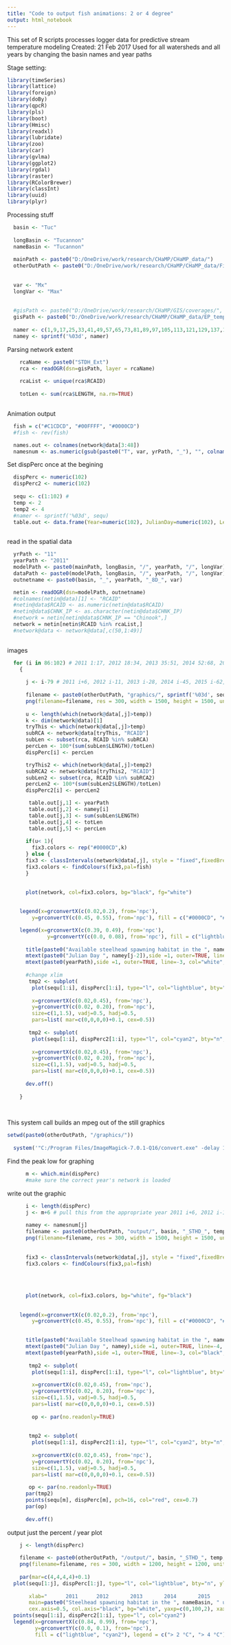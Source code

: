 ```yaml
---
title: "Code to output fish animations: 2 or 4 degree"
output: html_notebook
---
```


This set of R scripts processes logger data for predictive stream temperature modeling
Created: 21 Feb 2017
Used for all watersheds and all years by changing the basin names and year paths 

Stage setting:
```r
library(timeSeries)
library(lattice)
library(foreign)
library(doBy)
library(qpcR)
library(pls)
library(boot)
library(Hmisc)
library(readxl)
library(lubridate)
library(zoo)
library(car)
library(gvlma)
library(ggplot2)
library(rgdal)
library(raster)
library(RColorBrewer)
library(classInt)
library(uuid)
library(plyr)
```
Processing stuff
```r
  
  basin <- "Tuc"
  
  longBasin <- "Tucannon"
  nameBasin <- "Tucannon"
  
  mainPath <- paste0("D:/OneDrive/work/research/CHaMP/CHaMP_data/") 
  otherOutPath <- paste0("D:/OneDrive/work/research/CHaMP/CHaMP_data/FishMap/", longBasin, "/")
  
  
  var <- "Mx"
  longVar <- "Max"
  
  
  #gisPath <- paste0("D:/OneDrive/work/research/CHaMP/GIS/coverages/", longBasin)
  gisPath <- paste0("D:/OneDrive/work/research/CHaMP/CHaMP_data/EP_temp/", basin)
  
  namer <- c(1,9,17,25,33,41,49,57,65,73,81,89,97,105,113,121,129,137,145,153,161,169,177,185,193,201,209,217,225,233,241,249,257,265,273,281,289,297,305,313,321,329,337,345,353,361)
  namey <- sprintf('%03d', namer)
```
Parsing network extent
```r

    rcaName <- paste0("STDH_Ext")
    rca <- readOGR(dsn=gisPath, layer = rcaName)
    
    rcaList <- unique(rca$RCAID)
  
    totLen <- sum(rca$LENGTH, na.rm=TRUE) 
   
```
Animation output
```r

  fish = c("#C1CDCD", "#00FFFF", "#0000CD")
  #fish <- rev(fish)

  names.out <- colnames(network@data[3:48])
  namesnum <- as.numeric(gsub(paste0("T", var, yrPath, "_"), "", colnames(network@data[3:48])))
```
Set dispPerc once at the begining
```r
  dispPerc <- numeric(102)
  dispPerc2 <- numeric(102)
  
  sequ <- c(1:102) # 
  temp <- 2
  temp2 <- 4
  #namer <- sprintf('%03d', sequ)
  table.out <- data.frame(Year=numeric(102), JulianDay=numeric(102), Length=numeric(102), Total=numeric(102), Percent=numeric(102))
  
```
read in the spatial data
```r

  yrPath <- "11"
  yearPath <- "2011"
  modelPath <- paste0(mainPath, longBasin, "/", yearPath, "/", longVar)
  dataPath <- paste0(modelPath, longBasin, "/", yearPath, "/", longVar)
  outnetname <- paste0(basin, "_", yearPath, "_8D_", var)

  netin <- readOGR(dsn=modelPath, outnetname)
  #colnames(netin@data)[1] <- "RCAID"
  #netin@data$RCAID <- as.numeric(netin@data$RCAID)
  #netin@data$CHNK_IP <- as.character(netin@data$CHNK_IP)
  #network = netin[netin@data$CHNK_IP == "Chinook",]
  network = netin[netin$RCAID %in% rcaList,]
  #network@data <- network@data[,c(50,1:49)] 
   
```
images
```r
  for (i in 86:102) # 2011 1:17, 2012 18:34, 2013 35:51, 2014 52:68, 2015 69:85, 2016 86:102;   7-23 
    {
      
      j <- i-79 # 2011 i+6, 2012 i-11, 2013 i-28, 2014 i-45, 2015 i-62, 2016 i-79
    
      filename <- paste0(otherOutPath, "graphics/", sprintf('%03d', sequ[i]), ".png", sep="")
      png(filename=filename, res = 300, width = 1500, height = 1500, units = "px", bg="black")
      
      u <- length(which(network@data[,j]>temp)) 
      k <- dim(network@data)[1]
      tryThis <- which(network@data[,j]>temp)
      subRCA <- network@data[tryThis, "RCAID"]
      subLen <- subset(rca, RCAID %in% subRCA)
      percLen <- 100*(sum(subLen$LENGTH)/totLen)
      dispPerc[i] <- percLen

      tryThis2 <- which(network@data[,j]>temp2)
      subRCA2 <- network@data[tryThis2, "RCAID"]
      subLen2 <- subset(rca, RCAID %in% subRCA2)
      percLen2 <- 100*(sum(subLen2$LENGTH)/totLen)
      dispPerc2[i] <- percLen2

       table.out[j,1] <- yearPath
       table.out[j,2] <- namey[i]
       table.out[j,3] <- sum(subLen$LENGTH)
       table.out[j,4] <- totLen
       table.out[j,5] <- percLen
                         
      if(u< 1){
        fix3.colors <- rep("#0000CD",k)
      } else {
      fix3 <- classIntervals(network@data[,j], style = "fixed",fixedBreaks=c(0,2,4,25)) #change temp range as needed
      fix3.colors <- findColours(fix3,pal=fish)
      }
      

      plot(network, col=fix3.colors, bg="black", fg="white")
      
      
    legend(x=grconvertX(c(0.02,0.2), from='npc'), 
        y=grconvertY(c(0.45, 0.55), from='npc'), fill = c("#0000CD", "#00FFFF", "#C1CDCD"), title="8-day mean max", legend = c("> 4 °C", "2-4 °C", "< 2 °C"), bty = "n", cex=.5, inset=c(.1,0), text.col="white");

    legend(x=grconvertX(c(0.39, 0.49), from='npc'),
             y=grconvertY(c(0.0, 0.08), from='npc'), fill = c("lightblue", "cyan2"), legend = c("> 2 °C", "> 4 °C"), bty = "n", cex=.4, inset=c(0,0), text.col="white");
      
      title(paste0("Available steelhead spawning habitat in the ", nameBasin,", 1 Feb - 15 June, 2011-2016"), line=-0.1, adj=.80, col.main="white", col.sub="white", outer=FALSE, cex.main=0.6, cex.sub=0.5)
      mtext(paste0("Julian Day ", namey[j-2]),side =1, outer=TRUE, line=-4, col="white", cex=.5)
      mtext(paste0(yearPath),side =1, outer=TRUE, line=-3, col="white", cex=.75)
        
      #change xlim
       tmp2 <- subplot(
        plot(sequ[1:i], dispPerc[1:i], type="l", col="lightblue", bty="n", ylim=c(0,100), xlim=c(1,102), xlab="      2011    2012    2013    2014    2015    2016", ylab="", cex.lab=.8, cex.main=.9, main="Percent usable stream length", adj=0, line=.5, col.lab="white", col.main = "white", cex.axis=0.6, col.axis="white", bg="black", yaxp=c(0,100,2), xaxp=c(2011,2016,2)),
        
        x=grconvertX(c(0.02,0.45), from='npc'), 
        y=grconvertY(c(0.02, 0.20), from='npc'),
        size=c(1,1.5), vadj=0.5, hadj=0.5, 
        pars=list( mar=c(0,0,0,0)+0.1, cex=0.5))
       
       tmp2 <- subplot(
        plot(sequ[1:i], dispPerc2[1:i], type="l", col="cyan2", bty="n", ylim=c(0,100), xlim=c(1,102), xlab="      2011    2012    2013    2014    2015    2016", ylab="", cex.lab=.8, cex.main=.9, main="Percent usable stream length", adj=0, line=.5, col.lab="white", col.main = "white", cex.axis=0.6, col.axis="white", bg="black", yaxp=c(0,100,2), xaxp=c(2011,2016,2)),
        
        x=grconvertX(c(0.02,0.45), from='npc'), 
        y=grconvertY(c(0.02, 0.20), from='npc'),
        size=c(1,1.5), vadj=0.5, hadj=0.5, 
        pars=list( mar=c(0,0,0,0)+0.1, cex=0.5))
        
      dev.off()
      
    }
    
  
```
This system call builds an mpeg out of the still graphics
```r
setwd(paste0(otherOutPath, "/graphics/"))
  
  system('"C:/Program Files/ImageMagick-7.0.1-Q16/convert.exe" -delay 15 -morph 3 *.png Tuc_STHD_4.mpeg')
```
Find the peak low for graphing
```r
      

      m <- which.min(dispPerc)
      #make sure the correct year's network is loaded

```
write out the graphic
```r
      i <- length(dispPerc)
      j <- m+6 # pull this from the appropriate year 2011 i+6, 2012 i-11, 2013 i-28, 2014 i-45, 2015 i-62, 2016 i-79
      
      namey <- namesnum[j]
      filename <- paste0(otherOutPath, "output/", basin, "_STHD_", temp2, "_still", ".png", sep="")
      png(filename=filename, res = 300, width = 1500, height = 1500, units = "px", bg="white")
      
      
      fix3 <- classIntervals(network@data[,j], style = "fixed",fixedBreaks=c(0,2,4,25)) #change temp range as needed
      fix3.colors <- findColours(fix3,pal=fish)
      
      
      
      
      plot(network, col=fix3.colors, bg="white", fg="black")
      
      
    legend(x=grconvertX(c(0.02,0.2), from='npc'), 
        y=grconvertY(c(0.45, 0.55), from='npc'), fill = c("#0000CD", "#00FFFF", "#C1CDCD"), title="8-day mean max", legend = c("> 4 °C", "2-4 °C", "< 2 °C"), bty = "n", cex=.5, inset=c(.1,0), text.col="black");

    
      title(paste0("Available Steelhead spawning habitat in the ", nameBasin,", 1 Feb - 15 June, 2011-2016"), line=-0.1, adj=.80, col.main="black", col.sub="black", outer=FALSE, cex.main=0.6, cex.sub=0.5)
      mtext(paste0("Julian Day ", namey),side =1, outer=TRUE, line=-4, col="black", cex=.5)
      mtext(paste0(yearPath),side =1, outer=TRUE, line=-3, col="black", cex=.75)
        
       tmp2 <- subplot(
        plot(sequ[1:i], dispPerc[1:i], type="l", col="lightblue", bty="n", ylim=c(0,100), xlim=c(1,102), xlab="      2011    2012    2013    2014    2015    2016", ylab="", cex.lab=.8, cex.main=.9, main="Percent usable stream length", adj=0, line=.5, col.lab="black", col.main = "black", cex.axis=0.6, col.axis="black", bg="white", yaxp=c(0,100,2), xaxp=c(2011,2016,2)),
        
        x=grconvertX(c(0.02,0.45), from='npc'), 
        y=grconvertY(c(0.02, 0.20), from='npc'),
        size=c(1,1.5), vadj=0.5, hadj=0.5, 
        pars=list( mar=c(0,0,0,0)+0.1, cex=0.5))
       
        op <- par(no.readonly=TRUE)
      
      
       tmp2 <- subplot(
        plot(sequ[1:i], dispPerc2[1:i], type="l", col="cyan2", bty="n", ylim=c(0,100), xlim=c(1,102), xlab="      2011    2012    2013    2014    2015    2016", ylab="", cex.lab=.8, cex.main=.9, main="Percent usable stream length", adj=0, line=.5, col.lab="black", col.main = "black", cex.axis=0.6, col.axis="black", bg="white", yaxp=c(0,100,2), xaxp=c(2011,2016,2)),
        
        x=grconvertX(c(0.02,0.45), from='npc'), 
        y=grconvertY(c(0.02, 0.20), from='npc'),
        size=c(1,1.5), vadj=0.5, hadj=0.5, 
        pars=list( mar=c(0,0,0,0)+0.1, cex=0.5))
        
       op <- par(no.readonly=TRUE)
      par(tmp2)
      points(sequ[m], dispPerc[m], pch=16, col="red", cex=0.7)
      par(op)
      
      dev.off()
```
output just the percent / year plot
```r

    j <- length(dispPerc)  
    
    filename <- paste0(otherOutPath, "/output/", basin, "_STHD_", temp, "_graph", ".png", sep="")
    png(filename=filename, res = 300, width = 1200, height = 1200, units = "px", bg="white")
    
    par(mar=c(4,4,4,4)+0.1)
  plot(sequ[1:j], dispPerc[1:j], type="l", col="lightblue", bty="n", ylim=c(0,110), xlim=c(1,102),
       
       xlab="      2011      2012       2013       2014       2015       2016", ylab="", cex.lab=.5, cex.main=.4, 
       main=paste0("Steelhead spawning habitat in the ", nameBasin, " under ", temp, " & ", temp2, " °C, 1 Feb - 15 June, 2011-2016 \n \n Percent usable stream length"), adj=0, line=0.1, col.lab="black", col.main = "black", 
       cex.axis=0.5, col.axis="black", bg="white", yaxp=c(0,100,2), xaxp=c(2011,2016,2))
  points(sequ[1:i], dispPerc2[1:i], type="l", col="cyan2") 
  legend(x=grconvertX(c(0.84, 0.99), from='npc'),
         y=grconvertY(c(0.0, 0.1), from='npc'),
         fill = c("lightblue", "cyan2"), legend = c("> 2 °C", "> 4 °C"), bty = "n", cex=.4, text.col="black");

```